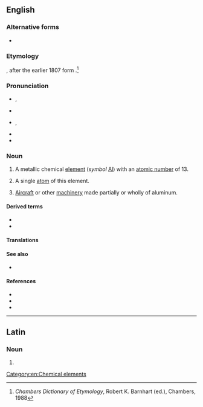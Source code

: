 ==English==
{{wikipedia}}

===Alternative forms===
* {{l|en|aluminium}} {{qualifier|the spelling used in the sciences, and non-US English}}

===Etymology===
{{coin|en|Humphry Davy|nat=British|occ=chemist|in=1812}}, after the earlier 1807 {{etyl|NL.|en}} form {{m|la|alumium}}.<ref>''Chambers Dictionary of Etymology'', Robert K. Barnhart (ed.), Chambers, 1988</ref> {{suffix|en|{{der|en|la|alumen}}|um}}

===Pronunciation===
* {{a|GenAm|Canada}} {{enPR|ə-lo͞o'-mĭ-nəm}}, {{IPA|en|/ə.ˈluː.mɪ.nəm/}}
* {{audio|en|en-us-aluminum.ogg|Audio (US)}}
* {{a|UK|Australia|New Zealand}} {{enPR|ˌæl.(j)ʊˈmɪn.i.əm}}, {{IPA|en|/ˌæl.(j)ʊˈmɪn.jəm/}}
* {{audio|en|En-gb-aluminium.ogg|Audio (UK)}}
* {{audio|en|En-uk-aluminum.ogg|Audio (UK (variant used if using US spelling)}}

===Noun===
{{en-noun|~}} {{lb|en|American spelling|Canadian spelling}}

# {{lb|en|North American English}} A metallic chemical [[element]] (''symbol'' [[Al]]) with an [[atomic number]] of 13.
# {{lb|en|North American English|countable}} A single [[atom]] of this element.
# {{lb|en|slang}} [[aircraft|Aircraft]] or other [[machinery]] made partially or wholly of aluminum.

====Derived terms====
* {{l|en|aluminum foil}}
* {{l|en|aluminum can}}

====Translations====
{{trans-see|aluminium}}

====See also====
* {{l|en|bauxite}}

====References====
* {{R:WebMineral}}
* {{R:mindat}}
* {{R:BBS}}
<references/>

[[Category:en:Chemical elements]]

----

==Latin==

===Noun===
{{la-noun-form|alūminum}}

# {{inflection of|la|alūmen||gen|p}}